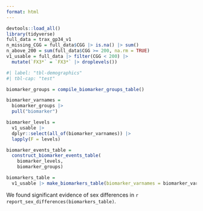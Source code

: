 ```yaml
---
format: html
---
```


```r
devtools::load_all()
library(tidyverse)
full_data = trax_gp34_v1
n_missing_CGG = full_data$CGG |> is.na() |> sum()
n_above_200 = sum(full_data$CGG >= 200, na.rm = TRUE)
v1_usable = full_data |> filter(CGG < 200) |> 
  mutate(`FX3*` = `FX3*` |> droplevels())
```


```r
#| label: "tbl-demographics"
#| tbl-cap: "test"

biomarker_groups = compile_biomarker_groups_table()

biomarker_varnames = 
  biomarker_groups |> 
  pull("biomarker")

biomarker_levels = 
  v1_usable |> 
  dplyr::select(all_of(biomarker_varnames)) |> 
  lapply(F = levels)

biomarker_events_table =
  construct_biomarker_events_table(
    biomarker_levels,
    biomarker_groups)

biomarkers_table = 
  v1_usable |> make_biomarkers_table(biomarker_varnames = biomarker_varnames)

```

We found significant evidence of sex differences in `r report_sex_differences(biomarkers_table)`.
